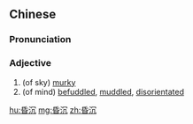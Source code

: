 ==Chinese==
{{zh-forms}}

===Pronunciation===
{{zh-pron
|m=hūnchén
|c=fan1 cam4
|cat=a
}}

===Adjective===
{{zh-adj}}

# (of sky) [[murky]]
# (of mind) [[befuddled]], [[muddled]], [[disorientated]]

[[hu:昏沉]]
[[mg:昏沉]]
[[zh:昏沉]]